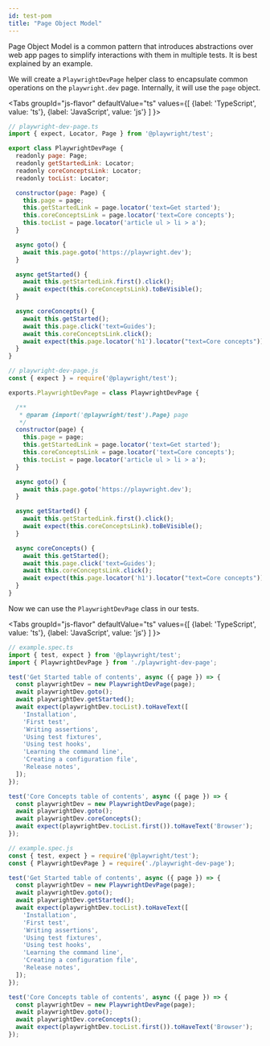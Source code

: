 ```yaml
---
id: test-pom
title: "Page Object Model"
---
```


Page Object Model is a common pattern that introduces abstractions over web app pages to simplify interactions with them in multiple tests. It is best explained by an example.

We will create a `PlaywrightDevPage` helper class to encapsulate common operations on the `playwright.dev` page. Internally, it will use the `page` object.

<Tabs
  groupId="js-flavor"
  defaultValue="ts"
  values={[
    {label: 'TypeScript', value: 'ts'},
    {label: 'JavaScript', value: 'js'}
  ]
}>
<TabItem value="ts">

```js
// playwright-dev-page.ts
import { expect, Locator, Page } from '@playwright/test';

export class PlaywrightDevPage {
  readonly page: Page;
  readonly getStartedLink: Locator;
  readonly coreConceptsLink: Locator;
  readonly tocList: Locator;

  constructor(page: Page) {
    this.page = page;
    this.getStartedLink = page.locator('text=Get started');
    this.coreConceptsLink = page.locator('text=Core concepts');
    this.tocList = page.locator('article ul > li > a');
  }

  async goto() {
    await this.page.goto('https://playwright.dev');
  }

  async getStarted() {
    await this.getStartedLink.first().click();
    await expect(this.coreConceptsLink).toBeVisible();
  }

  async coreConcepts() {
    await this.getStarted();
    await this.page.click('text=Guides');
    await this.coreConceptsLink.click();
    await expect(this.page.locator('h1').locator("text=Core concepts")).toBeVisible();
  }
}
```

</TabItem>
<TabItem value="js">

```js
// playwright-dev-page.js
const { expect } = require('@playwright/test');

exports.PlaywrightDevPage = class PlaywrightDevPage {

  /**
   * @param {import('@playwright/test').Page} page
   */
  constructor(page) {
    this.page = page;
    this.getStartedLink = page.locator('text=Get started');
    this.coreConceptsLink = page.locator('text=Core concepts');
    this.tocList = page.locator('article ul > li > a');
  }

  async goto() {
    await this.page.goto('https://playwright.dev');
  }

  async getStarted() {
    await this.getStartedLink.first().click();
    await expect(this.coreConceptsLink).toBeVisible();
  }

  async coreConcepts() {
    await this.getStarted();
    await this.page.click('text=Guides');
    await this.coreConceptsLink.click();
    await expect(this.page.locator('h1').locator("text=Core concepts")).toBeVisible();
  }
}
```

</TabItem>
</Tabs>

Now we can use the `PlaywrightDevPage` class in our tests.

<Tabs
  groupId="js-flavor"
  defaultValue="ts"
  values={[
    {label: 'TypeScript', value: 'ts'},
    {label: 'JavaScript', value: 'js'}
  ]
}>
<TabItem value="ts">

```js
// example.spec.ts
import { test, expect } from '@playwright/test';
import { PlaywrightDevPage } from './playwright-dev-page';

test('Get Started table of contents', async ({ page }) => {
  const playwrightDev = new PlaywrightDevPage(page);
  await playwrightDev.goto();
  await playwrightDev.getStarted();
  await expect(playwrightDev.tocList).toHaveText([
    'Installation',
    'First test',
    'Writing assertions',
    'Using test fixtures',
    'Using test hooks',
    'Learning the command line',
    'Creating a configuration file',
    'Release notes',
  ]);
});

test('Core Concepts table of contents', async ({ page }) => {
  const playwrightDev = new PlaywrightDevPage(page);
  await playwrightDev.goto();
  await playwrightDev.coreConcepts();
  await expect(playwrightDev.tocList.first()).toHaveText('Browser');
});
```

</TabItem>
<TabItem value="js">

```js
// example.spec.js
const { test, expect } = require('@playwright/test');
const { PlaywrightDevPage } = require('./playwright-dev-page');

test('Get Started table of contents', async ({ page }) => {
  const playwrightDev = new PlaywrightDevPage(page);
  await playwrightDev.goto();
  await playwrightDev.getStarted();
  await expect(playwrightDev.tocList).toHaveText([
    'Installation',
    'First test',
    'Writing assertions',
    'Using test fixtures',
    'Using test hooks',
    'Learning the command line',
    'Creating a configuration file',
    'Release notes',
  ]);
});

test('Core Concepts table of contents', async ({ page }) => {
  const playwrightDev = new PlaywrightDevPage(page);
  await playwrightDev.goto();
  await playwrightDev.coreConcepts();
  await expect(playwrightDev.tocList.first()).toHaveText('Browser');
});
```

</TabItem>
</Tabs>

[Accessibility]: ./api/class-accessibility.mdx "Accessibility"
[Android]: ./api/class-android.mdx "Android"
[AndroidDevice]: ./api/class-androiddevice.mdx "AndroidDevice"
[AndroidInput]: ./api/class-androidinput.mdx "AndroidInput"
[AndroidSocket]: ./api/class-androidsocket.mdx "AndroidSocket"
[AndroidWebView]: ./api/class-androidwebview.mdx "AndroidWebView"
[Browser]: ./api/class-browser.mdx "Browser"
[BrowserContext]: ./api/class-browsercontext.mdx "BrowserContext"
[BrowserServer]: ./api/class-browserserver.mdx "BrowserServer"
[BrowserType]: ./api/class-browsertype.mdx "BrowserType"
[CDPSession]: ./api/class-cdpsession.mdx "CDPSession"
[ConsoleMessage]: ./api/class-consolemessage.mdx "ConsoleMessage"
[Coverage]: ./api/class-coverage.mdx "Coverage"
[Dialog]: ./api/class-dialog.mdx "Dialog"
[Download]: ./api/class-download.mdx "Download"
[Electron]: ./api/class-electron.mdx "Electron"
[ElectronApplication]: ./api/class-electronapplication.mdx "ElectronApplication"
[ElementHandle]: ./api/class-elementhandle.mdx "ElementHandle"
[FetchRequest]: ./api/class-fetchrequest.mdx "FetchRequest"
[FetchResponse]: ./api/class-fetchresponse.mdx "FetchResponse"
[FileChooser]: ./api/class-filechooser.mdx "FileChooser"
[Frame]: ./api/class-frame.mdx "Frame"
[JSHandle]: ./api/class-jshandle.mdx "JSHandle"
[Keyboard]: ./api/class-keyboard.mdx "Keyboard"
[Locator]: ./api/class-locator.mdx "Locator"
[Logger]: ./api/class-logger.mdx "Logger"
[Mouse]: ./api/class-mouse.mdx "Mouse"
[Page]: ./api/class-page.mdx "Page"
[Playwright]: ./api/class-playwright.mdx "Playwright"
[Request]: ./api/class-request.mdx "Request"
[Response]: ./api/class-response.mdx "Response"
[Route]: ./api/class-route.mdx "Route"
[Selectors]: ./api/class-selectors.mdx "Selectors"
[TimeoutError]: ./api/class-timeouterror.mdx "TimeoutError"
[Touchscreen]: ./api/class-touchscreen.mdx "Touchscreen"
[Tracing]: ./api/class-tracing.mdx "Tracing"
[Video]: ./api/class-video.mdx "Video"
[WebSocket]: ./api/class-websocket.mdx "WebSocket"
[Worker]: ./api/class-worker.mdx "Worker"
[Fixtures]: ./api/class-fixtures.mdx "Fixtures"
[Test]: ./api/class-test.mdx "Test"
[TestConfig]: ./api/class-testconfig.mdx "TestConfig"
[TestError]: ./api/class-testerror.mdx "TestError"
[TestInfo]: ./api/class-testinfo.mdx "TestInfo"
[TestOptions]: ./api/class-testoptions.mdx "TestOptions"
[TestProject]: ./api/class-testproject.mdx "TestProject"
[WorkerInfo]: ./api/class-workerinfo.mdx "WorkerInfo"
[Location]: ./api/class-location.mdx "Location"
[Reporter]: ./api/class-reporter.mdx "Reporter"
[Suite]: ./api/class-suite.mdx "Suite"
[TestCase]: ./api/class-testcase.mdx "TestCase"
[TestResult]: ./api/class-testresult.mdx "TestResult"
[TestStep]: ./api/class-teststep.mdx "TestStep"
[Element]: https://developer.mozilla.org/en-US/docs/Web/API/element "Element"
[EvaluationArgument]: ./core-concepts.mdx#evaluation-argument "EvaluationArgument"
[Promise]: https://developer.mozilla.org/en-US/docs/Web/JavaScript/Reference/Global_Objects/Promise "Promise"
[iterator]: https://developer.mozilla.org/en-US/docs/Web/JavaScript/Reference/Iteration_protocols "Iterator"
[origin]: https://developer.mozilla.org/en-US/docs/Glossary/Origin "Origin"
[selector]: https://developer.mozilla.org/en-US/docs/Web/CSS/CSS_Selectors "selector"
[Serializable]: https://developer.mozilla.org/en-US/docs/Web/JavaScript/Reference/Global_Objects/JSON/stringify#Description "Serializable"
[UIEvent.detail]: https://developer.mozilla.org/en-US/docs/Web/API/UIEvent/detail "UIEvent.detail"
[UnixTime]: https://en.wikipedia.org/wiki/Unix_time "Unix Time"
[xpath]: https://developer.mozilla.org/en-US/docs/Web/XPath "xpath"

[Array]: https://developer.mozilla.org/en-US/docs/Web/JavaScript/Reference/Global_Objects/Array "Array"
[boolean]: https://developer.mozilla.org/en-US/docs/Web/JavaScript/Data_structures#Boolean_type "Boolean"
[Buffer]: https://nodejs.org/api/buffer.html#buffer_class_buffer "Buffer"
[ChildProcess]: https://nodejs.org/api/child_process.html "ChildProcess"
[Error]: https://nodejs.org/api/errors.html#errors_class_error "Error"
[EventEmitter]: https://nodejs.org/api/events.html#events_class_eventemitter "EventEmitter"
[function]: https://developer.mozilla.org/en-US/docs/Web/JavaScript/Reference/Global_Objects/Function "Function"
[Map]: https://developer.mozilla.org/en-US/docs/Web/JavaScript/Reference/Global_Objects/Map "Map"
[null]: https://developer.mozilla.org/en-US/docs/Web/JavaScript/Reference/Global_Objects/null "null"
[number]: https://developer.mozilla.org/en-US/docs/Web/JavaScript/Data_structures#Number_type "Number"
[Object]: https://developer.mozilla.org/en-US/docs/Web/JavaScript/Reference/Global_Objects/Object "Object"
[Promise]: https://developer.mozilla.org/en-US/docs/Web/JavaScript/Reference/Global_Objects/Promise "Promise"
[Readable]: https://nodejs.org/api/stream.html#stream_class_stream_readable "Readable"
[RegExp]: https://developer.mozilla.org/en-US/docs/Web/JavaScript/Reference/Global_Objects/RegExp "RegExp"
[string]: https://developer.mozilla.org/en-US/docs/Web/JavaScript/Data_structures#String_type "string"
[void]: https://developer.mozilla.org/en-US/docs/Web/JavaScript/Reference/Global_Objects/undefined "void"
[URL]: https://nodejs.org/api/url.html "URL"

[all available image tags]: https://mcr.microsoft.com/v2/playwright/tags/list "all available image tags"
[Docker Hub]: https://hub.docker.com/_/microsoft-playwright "Docker Hub"
[Dockerfile.focal]: https://github.com/microsoft/playwright/blob/master/utils/docker/Dockerfile.focal "Dockerfile.focal"
